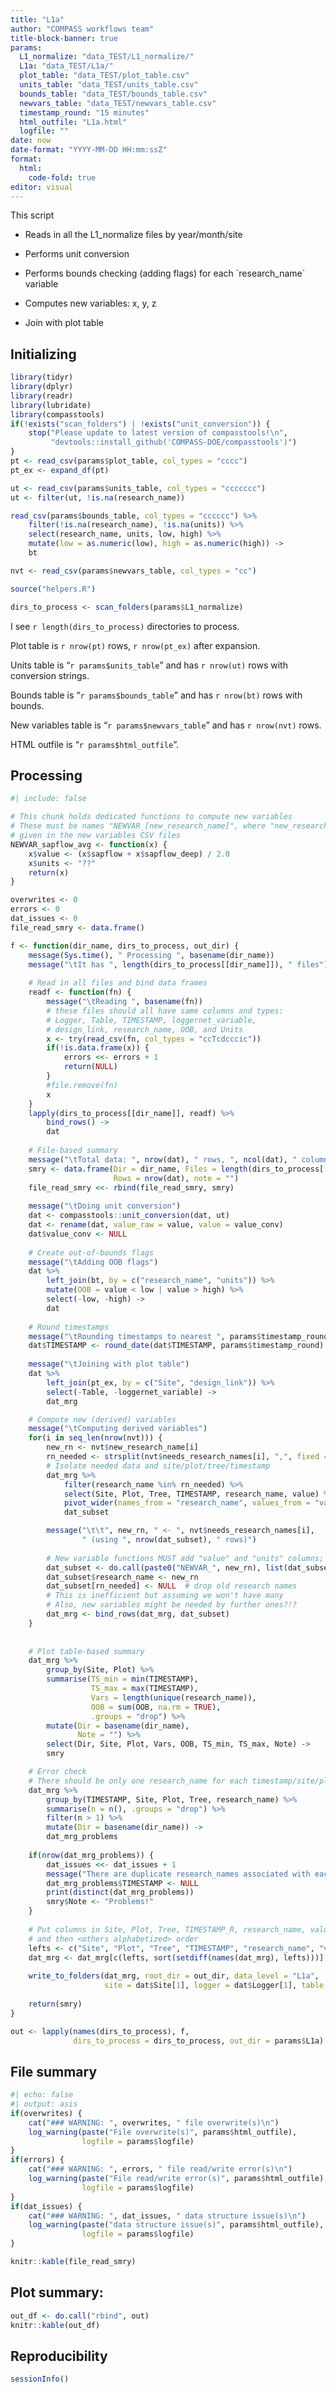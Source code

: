 ```yaml
---
title: "L1a"
author: "COMPASS workflows team"
title-block-banner: true
params:
  L1_normalize: "data_TEST/L1_normalize/"
  L1a: "data_TEST/L1a/"
  plot_table: "data_TEST/plot_table.csv"
  units_table: "data_TEST/units_table.csv"
  bounds_table: "data_TEST/bounds_table.csv"
  newvars_table: "data_TEST/newvars_table.csv"
  timestamp_round: "15 minutes"
  html_outfile: "L1a.html"
  logfile: ""
date: now
date-format: "YYYY-MM-DD HH:mm:ssZ"
format: 
  html:
    code-fold: true
editor: visual
---
```


This script

-   Reads in all the L1_normalize files by year/month/site

-   Performs unit conversion

-   Performs bounds checking (adding flags) for each \`research_name\` variable

-   Computes new variables: x, y, z

-   Join with plot table

## Initializing

```r
library(tidyr)
library(dplyr)
library(readr)
library(lubridate)
library(compasstools)
if(!exists("scan_folders") | !exists("unit_conversion")) {
    stop("Please update to latest version of compasstools!\n",
         "devtools::install_github('COMPASS-DOE/compasstools')")
}
pt <- read_csv(params$plot_table, col_types = "cccc")
pt_ex <- expand_df(pt)

ut <- read_csv(params$units_table, col_types = "ccccccc")
ut <- filter(ut, !is.na(research_name))

read_csv(params$bounds_table, col_types = "cccccc") %>% 
    filter(!is.na(research_name), !is.na(units)) %>% 
    select(research_name, units, low, high) %>% 
    mutate(low = as.numeric(low), high = as.numeric(high)) ->
    bt

nvt <- read_csv(params$newvars_table, col_types = "cc")

source("helpers.R")

dirs_to_process <- scan_folders(params$L1_normalize)
```

I see `r length(dirs_to_process)` directories to process.

Plot table is `r nrow(pt)` rows, `r nrow(pt_ex)` after expansion.

Units table is "`r params$units_table`" and has `r nrow(ut)` rows with conversion strings.

Bounds table is "`r params$bounds_table`" and has `r nrow(bt)` rows with bounds.

New variables table is "`r params$newvars_table`" and has `r nrow(nvt)` rows.

HTML outfile is "`r params$html_outfile`".

## Processing

```r
#| include: false

# This chunk holds dedicated functions to compute new variables
# These must be names "NEWVAR_[new_research_name]", where "new_research_name" is
# given in the new variables CSV files
NEWVAR_sapflow_avg <- function(x) {
    x$value <- (x$sapflow + x$sapflow_deep) / 2.0
    x$units <- "??"
    return(x)
}
```

```r
overwrites <- 0
errors <- 0
dat_issues <- 0
file_read_smry <- data.frame()

f <- function(dir_name, dirs_to_process, out_dir) {
    message(Sys.time(), " Processing ", basename(dir_name))
    message("\tIt has ", length(dirs_to_process[[dir_name]]), " files")
    
    # Read in all files and bind data frames
    readf <- function(fn) {
        message("\tReading ", basename(fn))
        # these files should all have same columns and types:
        # Logger, Table, TIMESTAMP, loggernet_variable, 
        # design_link, research_name, OOB, and Units
        x <- try(read_csv(fn, col_types = "ccTcdcccic"))
        if(!is.data.frame(x)) {
            errors <<- errors + 1
            return(NULL)
        }
        #file.remove(fn)
        x
    }
    lapply(dirs_to_process[[dir_name]], readf) %>% 
        bind_rows() ->
        dat
    
    # File-based summary
    message("\tTotal data: ", nrow(dat), " rows, ", ncol(dat), " columns")
    smry <- data.frame(Dir = dir_name, Files = length(dirs_to_process[[dir_name]]), 
                       Rows = nrow(dat), note = "")
    file_read_smry <<- rbind(file_read_smry, smry)
    
    message("\tDoing unit conversion")
    dat <- compasstools::unit_conversion(dat, ut)
    dat <- rename(dat, value_raw = value, value = value_conv)
    dat$value_conv <- NULL
    
    # Create out-of-bounds flags
    message("\tAdding OOB flags")
    dat %>% 
        left_join(bt, by = c("research_name", "units")) %>% 
        mutate(OOB = value < low | value > high) %>% 
        select(-low, -high) ->
        dat
    
    # Round timestamps
    message("\tRounding timestamps to nearest ", params$timestamp_round)
    dat$TIMESTAMP <- round_date(dat$TIMESTAMP, params$timestamp_round)
    
    message("\tJoining with plot table")
    dat %>% 
        left_join(pt_ex, by = c("Site", "design_link")) %>% 
        select(-Table, -loggernet_variable) ->
        dat_mrg

    # Compute new (derived) variables
    message("\tComputing derived variables")
    for(i in seq_len(nrow(nvt))) {
        new_rn <- nvt$new_research_name[i]
        rn_needed <- strsplit(nvt$needs_research_names[i], ",", fixed = TRUE)[[1]]
        # Isolate needed data and site/plot/tree/timestamp
        dat_mrg %>% 
            filter(research_name %in% rn_needed) %>% 
            select(Site, Plot, Tree, TIMESTAMP, research_name, value) %>% 
            pivot_wider(names_from = "research_name", values_from = "value") ->
            dat_subset

        message("\t\t", new_rn, " <- ", nvt$needs_research_names[i],
                " (using ", nrow(dat_subset), " rows)")
        
        # New variable functions MUST add "value" and "units" columns; optionally "OOB"
        dat_subset <- do.call(paste0("NEWVAR_", new_rn), list(dat_subset))
        dat_subset$research_name <- new_rn
        dat_subset[rn_needed] <- NULL  # drop old research names
        # This is inefficient but assuming we won't have many
        # Also, new variables might be needed by further ones?!?
        dat_mrg <- bind_rows(dat_mrg, dat_subset)
    }
 
    
    # Plot table-based summary
    dat_mrg %>% 
        group_by(Site, Plot) %>% 
        summarise(TS_min = min(TIMESTAMP), 
                  TS_max = max(TIMESTAMP), 
                  Vars = length(unique(research_name)),
                  OOB = sum(OOB, na.rm = TRUE),
                  .groups = "drop") %>% 
        mutate(Dir = basename(dir_name), 
               Note = "") %>%
        select(Dir, Site, Plot, Vars, OOB, TS_min, TS_max, Note) ->
        smry

    # Error check
    # There should be only one research_name for each timestamp/site/plot/tree
    dat_mrg %>% 
        group_by(TIMESTAMP, Site, Plot, Tree, research_name) %>% 
        summarise(n = n(), .groups = "drop") %>% 
        filter(n > 1) %>% 
        mutate(Dir = basename(dir_name)) ->
        dat_mrg_problems
    
    if(nrow(dat_mrg_problems)) {
        dat_issues <<- dat_issues + 1
        message("There are duplicate research_names associated with each site/plot/tree")
        dat_mrg_problems$TIMESTAMP <- NULL
        print(distinct(dat_mrg_problems))
        smry$Note <- "Problems!"
    }
    
    # Put columns in Site, Plot, Tree, TIMESTAMP_R, research_name, value,
    # and then <others alphabetized> order
    lefts <- c("Site", "Plot", "Tree", "TIMESTAMP", "research_name", "value")
    dat_mrg <- dat_mrg[c(lefts, sort(setdiff(names(dat_mrg), lefts)))]
    
    write_to_folders(dat_mrg, root_dir = out_dir, data_level = "L1a",
                     site = dat$Site[1], logger = dat$Logger[1], table = "")
    
    return(smry)
}

out <- lapply(names(dirs_to_process), f, 
              dirs_to_process = dirs_to_process, out_dir = params$L1a)
```

## File summary

```r
#| echo: false
#| output: asis
if(overwrites) {
    cat("### WARNING: ", overwrites, " file overwrite(s)\n")
    log_warning(paste("File overwrite(s)", params$html_outfile), 
                logfile = params$logfile)
}
if(errors) {
    cat("### WARNING: ", errors, " file read/write error(s)\n")
    log_warning(paste("File read/write error(s)", params$html_outfile), 
                logfile = params$logfile)
}
if(dat_issues) {
    cat("### WARNING: ", dat_issues, " data structure issue(s)\n")
    log_warning(paste("data structure issue(s)", params$html_outfile), 
                logfile = params$logfile)
}
```

```r
knitr::kable(file_read_smry)
```

## Plot summary:

```r
out_df <- do.call("rbind", out)
knitr::kable(out_df)
```

## Reproducibility

```r
sessionInfo()
```
